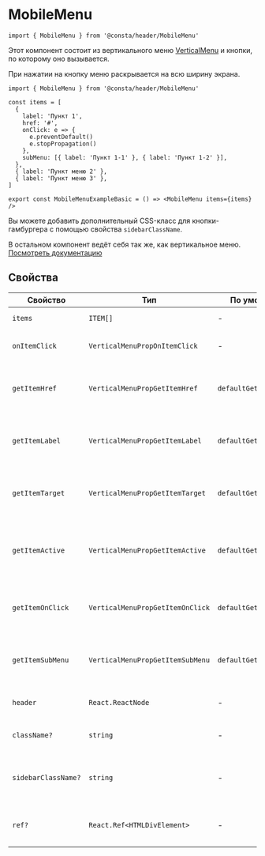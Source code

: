 
# MobileMenu

```tsx
import { MobileMenu } from '@consta/header/MobileMenu'
```

Этот компонент состоит из вертикального меню [VerticalMenu](/?path=/docs/components-verticalmenu--playground) и кнопки, по которому оно вызывается.

При нажатии на кнопку меню раскрывается на всю ширину экрана.

```tsx
import { MobileMenu } from '@consta/header/MobileMenu'

const items = [
  {
    label: 'Пункт 1',
    href: '#',
    onClick: e => {
      e.preventDefault()
      e.stopPropagation()
    },
    subMenu: [{ label: 'Пункт 1-1' }, { label: 'Пункт 1-2' }],
  },
  { label: 'Пункт меню 2' },
  { label: 'Пункт меню 3' },
]

export const MobileMenuExampleBasic = () => <MobileMenu items={items} />
```

<MobileMenuExampleBasic />

Вы можете добавить дополнительный CSS-класс для кнопки-гамбургера с помощью свойства
`sidebarClassName`.

В остальном компонент ведёт себя так же, как вертикальное меню. [Посмотреть документацию](/?path=/docs/components-verticalmenu--playground)

## Свойства

| Свойство            | Тип                              | По умолчанию            | Описание                                                                                                                   |
| ------------------- | -------------------------------- | ----------------------- | -------------------------------------------------------------------------------------------------------------------------- |
| `items`             | `ITEM[]`                         | -                       | Элементы (см. [VerticalMenu](/?path=/docs/components-verticalmenu--playground))                                            |
| `onItemClick`       | `VerticalMenuPropOnItemClick`    | -                       | Функция клика по элементу (см. [VerticalMenu](/?path=/docs/components-verticalmenu--playground))                           |
| `getItemHref`       | `VerticalMenuPropGetItemHref`    | `defaultGetItemHref`    | Функция для определения `href` элемента (см. [VerticalMenu](/?path=/docs/components-verticalmenu--playground))             |
| `getItemLabel`      | `VerticalMenuPropGetItemLabel`   | `defaultGetItemLabel`   | Функция для определения заголовка элемента (см. [VerticalMenu](/?path=/docs/components-verticalmenu--playground))          |
| `getItemTarget`     | `VerticalMenuPropGetItemTarget`  | `defaultGetItemTarget`  | Функция для определения `target` элемента (см. [VerticalMenu](/?path=/docs/components-verticalmenu--playground))           |
| `getItemActive`     | `VerticalMenuPropGetItemActive`  | `defaultGetItemActive`  | Функция для определения статуса активности элемента (см. [VerticalMenu](/?path=/docs/components-verticalmenu--playground)) |
| `getItemOnClick`    | `VerticalMenuPropGetItemOnClick` | `defaultGetItemOnClick` | Функция для определения функции клика элемента (см. [VerticalMenu](/?path=/docs/components-verticalmenu--playground))      |
| `getItemSubMenu`    | `VerticalMenuPropGetItemSubMenu` | `defaultGetItemSubMenu` | Функция для определения подменю элемента (см. [VerticalMenu](/?path=/docs/components-verticalmenu--playground))            |
| `header`            | `React.ReactNode`                | -                       | Шапка меню (см. [VerticalMenu](/?path=/docs/components-verticalmenu--playground))                                          |
| `className?`        | `string`                         | -                       | Дополнительный CSS-класс для пунктов меню                                                                                  |
| `sidebarClassName?` | `string`                         | -                       | Дополнительный CSS-класс для кнопки вызова меню («гамбургера»)                                                             |
| `ref?`              | `React.Ref<HTMLDivElement>`      | -                       | Ссылка на корневой DOM-элемент (см. [VerticalMenu](/?path=/docs/components-verticalmenu--playground))                      |
